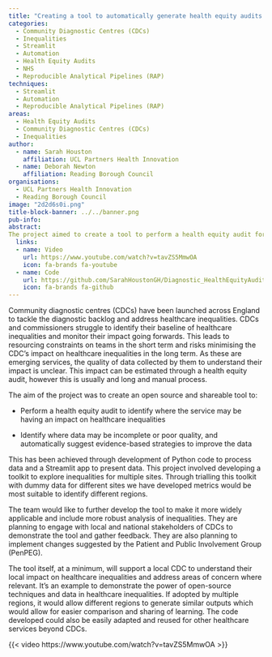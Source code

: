 ```yaml
---
title: "Creating a tool to automatically generate health equity audits for Community Diagnostic Centres"
categories:
  - Community Diagnostic Centres (CDCs)
  - Inequalities
  - Streamlit
  - Automation
  - Health Equity Audits
  - NHS
  - Reproducible Analytical Pipelines (RAP)
techniques:
  - Streamlit
  - Automation
  - Reproducible Analytical Pipelines (RAP)
areas:
  - Health Equity Audits
  - Community Diagnostic Centres (CDCs)
  - Inequalities
author:
  - name: Sarah Houston
    affiliation: UCL Partners Health Innovation
  - name: Deborah Newton
    affiliation: Reading Borough Council
organisations:
  - UCL Partners Health Innovation
  - Reading Borough Council
image: "2d2d6s0i.png"
title-block-banner: ../../banner.png
pub-info:
abstract:
The project aimed to create a tool to perform a health equity audit for Community Diagnostic Centres (CDCs) in England. The tool will identify healthcare inequalities, suggests data improvements, and supports local CDCs in understanding their impact. Developed using Python and Streamlit, it allows for easier comparison and sharing of learning across regions, with potential applications beyond CDCs.
  links:
  - name: Video
    url: https://www.youtube.com/watch?v=tavZS5MmwOA
    icon: fa-brands fa-youtube
  - name: Code
    url: https://github.com/SarahHoustonGH/Diagnostic_HealthEquityAudit
    icon: fa-brands fa-github
---
```


Community diagnostic centres (CDCs) have been launched across England to tackle the diagnostic backlog and address healthcare inequalities. CDCs and commissioners struggle to identify their baseline of healthcare inequalities and monitor their impact going forwards. This leads to resourcing constraints on teams in the short term and risks minimising the CDC’s impact on healthcare inequalities in the long term. As these are emerging services, the quality of data collected by them to understand their impact is unclear. This impact can be estimated through a health equity audit, however this is usually and long and manual process.

The aim of the project was to create an open source and shareable tool to:

- Perform a health equity audit to identify where the service may be having an impact on healthcare inequalities

- Identify where data may be incomplete or poor quality, and automatically suggest evidence-based strategies to improve the data

This has been achieved through development of Python code to process data and a Streamlit app to present data. This project involved developing a toolkit to explore inequalities for multiple sites. Through trialling this toolkit with dummy data for different sites we have developed metrics would be most suitable to identify different regions.

The team would like to further develop the tool to make it more widely applicable and include more robust analysis of inequalities. They are planning to engage with local and national stakeholders of CDCs to demonstrate the tool and gather feedback. They are also planning to implement changes suggested by the Patient and Public Involvement Group (PenPEG).

The tool itself, at a minimum, will support a local CDC to understand their local impact on healthcare inequalities and address areas of concern where relevant. It’s an example to demonstrate the power of open-source techniques and data in healthcare inequalities. If adopted by multiple regions, it would allow different regions to generate similar outputs which would allow for easier comparison and sharing of learning. The code developed could also be easily adapted and reused for other healthcare services beyond CDCs.

{{< video https://www.youtube.com/watch?v=tavZS5MmwOA >}}
